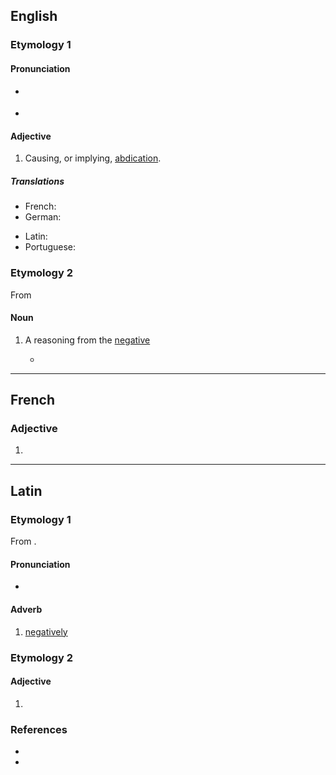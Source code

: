 ==English==

===Etymology 1===
{{suffix|en|abdicate|ive}}

====Pronunciation====
* {{a|US}} {{IPA|en|/ˈæb.dəˌkeɪ.tɪv/|/ˈæb.dəˌkə.tɪv/}}
* {{audio|en|LL-Q1860 (eng)-Vealhurl-abdicative.wav|Audio (UK)}}

====Adjective====
{{en-adj}}

# {{lb|en|rare}} Causing, or implying, [[abdication]].

=====Translations=====
{{trans-top|(rare) causing, or implying, abdication}}
* French: {{t+|fr|abdicatif}}
* German: {{t+|de|abdikativ}}
{{trans-mid}}
* Latin: {{t|la|abdicativus}}
* Portuguese: {{t|pt|abdicativo}}
{{trans-bottom}}

===Etymology 2===
From {{der|en|la|abdicativus}}

====Noun====
{{en-noun}}

# {{lb|en|logic}} A reasoning from the [[negative]]
#* {{quote-book|en|title=The Logic of Apuleius|author=David Londey|year=1987|passage=The fourth mood is that which brings together directly a particular '''abdicative''' from a particular dedicative and a universal '''abdicative''', e.g., ''Some just thing is honourable, no honourable thing is base, therefore some just thing is not base.''}}

----

==French==

===Adjective===
{{head|fr|adjective form}}

# {{inflection of|fr|abdicatif||f|s}}

----

==Latin==

===Etymology 1===
From {{affix|la|abdicatīvus|-ē|gloss1=negative}}.

====Pronunciation====
* {{la-IPA|abdicātīvē}}

====Adverb====
{{la-adv|abdicātīvē|-}}

# [[negatively]]

===Etymology 2===

====Adjective====
{{la-adj-form|abdicātīve}}

# {{inflection of|la|abdicātīvus||voc|m|s}}

===References===
* {{R:L&S}}
* {{R:Gaffiot}}
